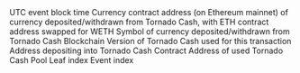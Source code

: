 <ParamField path="block_time">
UTC event block time
</ParamField>
<ParamField path="currency_contract">
Currency contract address (on Ethereum mainnet) of currency deposited/withdrawn from Tornado Cash, with ETH contract address swapped for WETH
</ParamField>
<ParamField path="currency_symbol">
Symbol of currency deposited/withdrawn from Tornado Cash
</ParamField>
<ParamField path="blockchain">
Blockchain
</ParamField>
<ParamField path="tornado_version">
Version of Tornado Cash used for this transaction
</ParamField>
<ParamField path="depositor">
Address depositing into Tornado Cash
</ParamField>
<ParamField path="contract_address">
Contract Address of used Tornado Cash Pool
</ParamField>
<ParamField path="leaf_index">
Leaf index
</ParamField>
<ParamField path="evt_index">
Event index
</ParamField>
